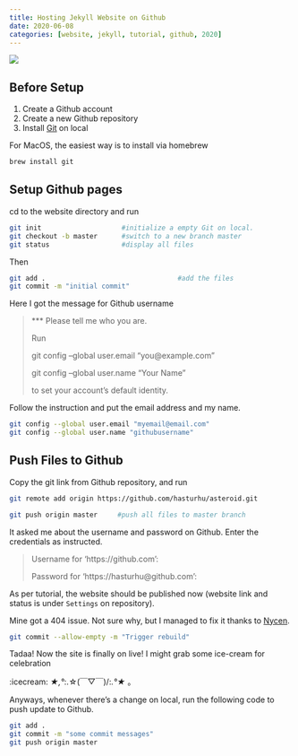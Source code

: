 ```yaml
---
title: Hosting Jekyll Website on Github
date: 2020-06-08
categories: [website, jekyll, tutorial, github, 2020]
---
```


![](github_jekyll.jpg)

## Before Setup

1. Create a Github account
2. Create a new Github repository
3. Install [Git](https://git-scm.com/downloads) on local

For MacOS, the easiest way is to install via homebrew

```zsh
brew install git
```

## Setup Github pages
cd to the website directory and run

```zsh
git init                    #initialize a empty Git on local.
git checkout -b master      #switch to a new branch master
git status                  #display all files
```

Then

```zsh
git add .                                 #add the files
git commit -m "initial commit"
```

Here I got the message for Github username

> *** Please tell me who you are.
>
>Run
>
>  git config --global user.email "you@example.com"
>
>  git config --global user.name "Your Name"
>
>to set your account's default identity.

Follow the instruction and put the email address and my name.

```zsh
git config --global user.email "myemail@email.com"
git config --global user.name "githubusername"
```

## Push Files to Github

Copy the git link from Github repository, and run

```zsh
git remote add origin https://github.com/hasturhu/asteroid.git

git push origin master     #push all files to master branch
```

It asked me about the username and password on Github. Enter the credentials as instructed.

> Username for 'https://github.com':
>
>Password for 'https://hasturhu@github.com':

As per tutorial, the website should be published now (website link and status is under `Settings` on repository).

Mine got a 404 issue. Not sure why, but I managed to fix it thanks to [Nycen](https://stackoverflow.com/questions/11577147/how-to-fix-http-404-on-github-pages).
```zsh
git commit --allow-empty -m "Trigger rebuild"
```

Tadaa! Now the site is finally on live! I might grab some ice-cream for celebration

:icecream: *★,°*:.☆(￣▽￣)/:*.°★* 。

Anyways, whenever there's a change on local, run the following code to push update to Github.

```zsh
git add .
git commit -m "some commit messages"
git push origin master
```
